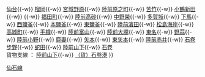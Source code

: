 {{鐵道路線
|模板名稱 = 仙石線
|名稱 = [[File:JR logo (east).svg|25px|東日本旅客鐵道|link=東日本旅客鐵道]] [[仙石線]]
|代表色 = deepskyblue
|車站列表 = [[青葉通站|青葉通]]{{-w}} [[仙台站|仙台]]{{-w}} [[榴岡站|榴岡]]{{-w}} [[宮城野原站|宮城野原]]{{-w}} [[陸前原之町站|陸前原之町]]{{-w}} [[苦竹站|苦竹]]{{-w}} [[小鶴新田站|小鶴新田]]{{-w}} {{link-ja|宮城野號誌站|宮城野信号場|宮城野（號）}}{{-w}} [[福田町站|福田町]]{{-w}} [[陸前高砂站|陸前高砂]]{{-w}} [[中野榮站|中野榮]]{{-w}} [[多賀城站|多賀城]]{{-w}} [[下馬站|下馬]]{{-w}} [[西鹽釜站|西鹽釜]]{{-w}} [[本鹽釜站|本鹽釜]]{{-w}} [[東鹽釜站|東鹽釜]]{{-w}} [[陸前濱田站|陸前濱田]]{{-w}} [[松島海岸站|松島海岸]]{{-w}} [[高城町站|高城町]]{{-w}} [[手樽站|手樽]]{{-w}} [[陸前富山站|陸前富山]]{{-w}} [[陸前大塚站|陸前大塚]]{{-w}} [[東名站|東名]]{{-w}} [[野蒜站|野蒜]]{{-w}} [[陸前小野站|陸前小野]]{{-w}} [[鹿妻站|鹿妻]]{{-w}} [[矢本站|矢本]]{{-w}} [[東矢本站|東矢本]]{{-w}} [[陸前赤井站|陸前赤井]]{{-w}} [[石卷步野站|石卷步野]]{{-w}} [[蛇田站|蛇田]]{{-w}} [[陸前山下站|陸前山下]]{{-w}} [[石卷站|石卷]]<br />貨物支線 ： [[陸前山下站|陸前山下]]{{-w}} [[石卷港站|（貨）石卷港]]
}}<noinclude>
[[Category:東日本旅客鐵道路線模板|仙石線]]
</noinclude>